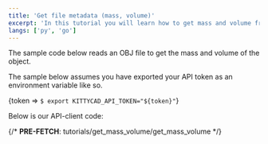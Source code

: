```yaml
---
title: 'Get file metadata (mass, volume)'
excerpt: 'In this tutorial you will learn how to get mass and volume from a 3d file.'
langs: ['py', 'go']
---
```


The sample code below reads an OBJ file to get the mass and volume of the object.

The sample below assumes you have exported your API token as an environment
variable like so.

<Token>{token => `$ export KITTYCAD_API_TOKEN="${token}"`}</Token>

Below is our API-client code:

{/* __PRE-FETCH__: tutorials/get_mass_volume/get_mass_volume */}

<InlineLitterbox
    path="tutorials/get_mass_volume/get_mass_volume"
    initialExpand
/>
